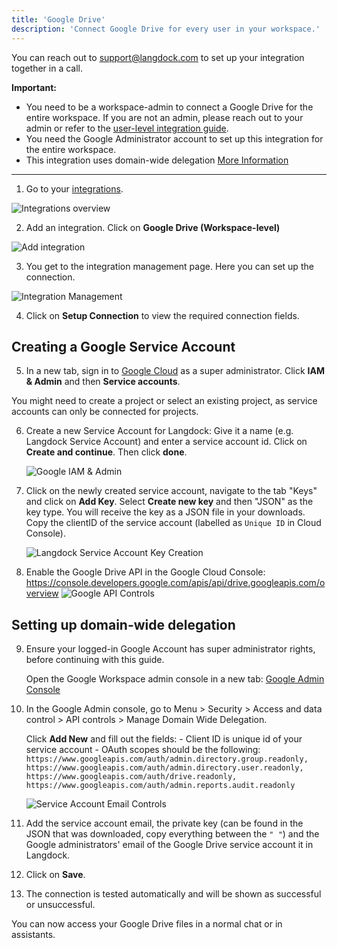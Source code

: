 ```yaml
---
title: 'Google Drive'
description: 'Connect Google Drive for every user in your workspace.'
---
```

You can reach out to support@langdock.com to set up your integration together in a call.

**Important:**
- You need to be a workspace-admin to connect a Google Drive for the entire workspace. If you are not an admin, please reach out to your admin or refer to the [user-level integration guide](/product/integrations/oauth).
- You need the Google Administrator account to set up this integration for the entire workspace.
- This integration uses domain-wide delegation [More Information](https://support.google.com/a/answer/162106?hl=en#zippy=%2Cview-edit-or-delete-clients-and-scopes)


-----------

1. Go to your [integrations](https://app.langdock.com/integrations).
<img src="/images/new-integration-1.png" alt="Integrations overview" />


2. Add an integration. Click on **Google Drive (Workspace-level)**
<img src="/images/new-integration-2.png" alt="Add integration" />

3. You get to the integration management page. Here you can set up the connection.
<img src="/images/new-integration-4.png" alt="Integration Management" />



4. Click on **Setup Connection** to view the required connection fields.

## Creating a Google Service Account

5. In a new tab, sign in to [Google Cloud](https://console.developers.google.com/) as a super administrator. Click **IAM & Admin** and then **Service accounts**. 
    
<info>You might need to create a project or select an existing project, as service accounts can only be connected for projects.</info>

6. Create a new Service Account for Langdock: Give it a name (e.g. Langdock Service Account) and enter a service account id. Click on **Create and continue**. Then click **done**.

    <img src="/images/drive-service-account-1.png" alt="Google IAM & Admin" />

7. Click on the newly created service account, navigate to the tab "Keys" and click on **Add Key**. Select **Create new key** and then "JSON" as the key type. You will receive the key as a JSON file in your downloads. Copy the clientID of the service account (labelled as `Unique ID` in Cloud Console).

    <img src="/images/drive-service-account-4.png" alt="Langdock Service Account Key Creation" />


8. Enable the Google Drive API in the Google Cloud Console: https://console.developers.google.com/apis/api/drive.googleapis.com/overview
        <img src="/images/drive-service-account-2.png" alt="Google API Controls" />

## Setting up domain-wide delegation

9. Ensure your logged-in Google Account has super administrator rights, before continuing with this guide.
    
    Open the Google Workspace admin console in a new tab: [Google Admin Console](https://admin.google.com/)

10. In the Google Admin console, go to Menu > Security > Access and data control > API controls > Manage Domain Wide Delegation.
    
    Click **Add New** and fill out the fields:
        - Client ID is unique id of your service account
        - OAuth scopes should be the following: ```https://www.googleapis.com/auth/admin.directory.group.readonly, https://www.googleapis.com/auth/admin.directory.user.readonly, https://www.googleapis.com/auth/drive.readonly, https://www.googleapis.com/auth/admin.reports.audit.readonly```

    <img src="/images/drive-service-account-6.png" alt="Service Account Email Controls" />

11. Add the service account email, the private key (can be found in the JSON that was downloaded, copy everything between the `" "`) and the Google administrators' email of the Google Drive service account it in Langdock.

12. Click on **Save**.

13. The connection is tested automatically and will be shown as successful or unsuccessful.

You can now access your Google Drive files in a normal chat or in assistants.